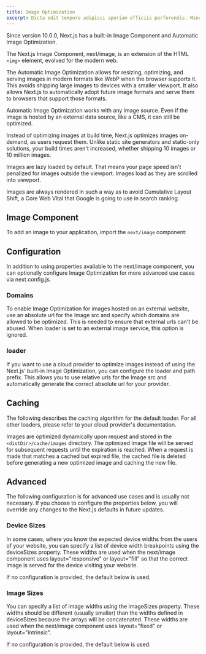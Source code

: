 ```yaml
---
title: Image Optimization
excerpt: Dicta odit tempore adipisci aperiam officiis perferendis. Minus porro qui.
---
```


Since version 10.0.0, Next.js has a built-in Image Component and Automatic Image Optimization.

The Next.js Image Component, next/image, is an extension of the HTML `<img>` element, evolved for the modern web.

The Automatic Image Optimization allows for resizing, optimizing, and serving images in modern formats like WebP when the browser supports it. This avoids shipping large images to devices with a smaller viewport. It also allows Next.js to automatically adopt future image formats and serve them to browsers that support those formats.

Automatic Image Optimization works with any image source. Even if the image is hosted by an external data source, like a CMS, it can still be optimized.

Instead of optimizing images at build time, Next.js optimizes images on-demand, as users request them. Unlike static site generators and static-only solutions, your build times aren't increased, whether shipping 10 images or 10 million images.

Images are lazy loaded by default. That means your page speed isn't penalized for images outside the viewport. Images load as they are scrolled into viewport.

Images are always rendered in such a way as to avoid Cumulative Layout Shift, a Core Web Vital that Google is going to use in search ranking.

## Image Component

To add an image to your application, import the `next/image` component:

## Configuration

In addition to using properties available to the next/image component, you can optionally configure Image Optimization for more advanced use cases via next.config.js.

### Domains

To enable Image Optimization for images hosted on an external website, use an absolute url for the Image src and specify which domains are allowed to be optimized. This is needed to ensure that external urls can't be abused. When loader is set to an external image service, this option is ignored.

### loader

If you want to use a cloud provider to optimize images instead of using the Next.js' built-in Image Optimization, you can configure the loader and path prefix. This allows you to use relative urls for the Image src and automatically generate the correct absolute url for your provider.

## Caching

The following describes the caching algorithm for the default loader. For all other loaders, please refer to your cloud provider's documentation.

Images are optimized dynamically upon request and stored in the `<distDir>/cache/images` directory. The optimized image file will be served for subsequent requests until the expiration is reached. When a request is made that matches a cached but expired file, the cached file is deleted before generating a new optimized image and caching the new file.

## Advanced

The following configuration is for advanced use cases and is usually not necessary. If you choose to configure the properties below, you will override any changes to the Next.js defaults in future updates.

### Device Sizes

In some cases, where you know the expected device widths from the users of your website, you can specify a list of device width breakpoints using the deviceSizes property. These widths are used when the next/image component uses layout="responsive" or layout="fill" so that the correct image is served for the device visiting your website.

If no configuration is provided, the default below is used.

### Image Sizes

You can specify a list of image widths using the imageSizes property. These widths should be different (usually smaller) than the widths defined in deviceSizes because the arrays will be concatenated. These widths are used when the next/image component uses layout="fixed" or layout="intrinsic".

If no configuration is provided, the default below is used.
